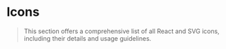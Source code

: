 # Icons

> This section offers a comprehensive list of all React and SVG icons, including their details and usage guidelines.

